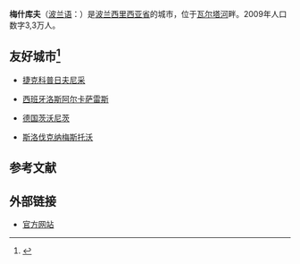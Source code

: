 {{Infobox Settlement
| name = 梅什库夫<br />Myszków
| image_skyline = 
| imagesize = 250px
| image_caption = 
| image_flag = POL Myszków flag 1.svg
| image_shield = POL Myszków COA.svg
| pushpin_map = Poland
| pushpin_label_position = bottom
| subdivision_type = 国家
| subdivision_name = {{POL}}
| subdivision_type1 = [[省|省]]
| subdivision_name1 = [[西里西亚省|西里西亚省]]
| subdivision_type2 = [[县|县]]
| subdivision_name2 = [[梅什库夫县|梅什库夫县]]
| population_as_of = 2009年
| population_total = 32796
| area_total_km2 = 73.59 
| population_density_km2 = auto
| population_metro = 
| timezone = [[欧洲中部时间|CET]]
| utc_offset = +1
| timezone_DST = [[欧洲中部夏令时间|CEST]]
| utc_offset_DST = +2
| latd = 50 | latm = 35 | lats = 25 | latNS = N | longd = 19 | longm = 19 | longs = 33 | longEW = E
| postal_code_type = 邮政编码
| postal_code = 42-300
| area_code = +48 34
| blank_name = 汽车牌照
| blank_info = SMY
| website = http://www.miastomyszkow.pl/
}}

'''梅什库夫'''（[[波兰语|波兰语]]：'''{{lang|pl|Myszków}}'''）是[[波兰|波兰]][[西里西亚省|西里西亚省]]的城市，位于[[瓦尔塔河|瓦尔塔河]]畔。2009年人口数字3,3万人。

== 友好城市<ref>{{cite web
 |url        = http://www.miastomyszkow.pl/kategorie/miasta_partnerskie
 |title      = Miasta partnerskie
 |accessdate = 2011-08-06
 |publisher  = Oficjalny serwis Urzędu Miasta Myszków
 |language   = pl
}}{{dead link|date=2018年3月 |bot=InternetArchiveBot |fix-attempted=yes }}</ref> ==
*{{flagicon|Czech Republic}}[[捷克|捷克]][[科普日夫尼采|科普日夫尼采]]
*{{flagicon|Spain}}[[西班牙|西班牙]][[洛斯阿尔卡萨雷斯|洛斯阿尔卡萨雷斯]]
*{{flagicon|Germany}}[[德国|德国]][[茨沃尼茨|茨沃尼茨]]
*{{flagicon|Slovakia}}[[斯洛伐克|斯洛伐克]][[纳梅斯托沃|纳梅斯托沃]]

== 参考文献 ==
{{reflist}}

== 外部链接 ==
{{Commonscat|Myszków}}
* [http://www.miastomyszkow.pl/ 官方网站] {{Wayback|url=http://www.miastomyszkow.pl/ |date=20110807090419 }}